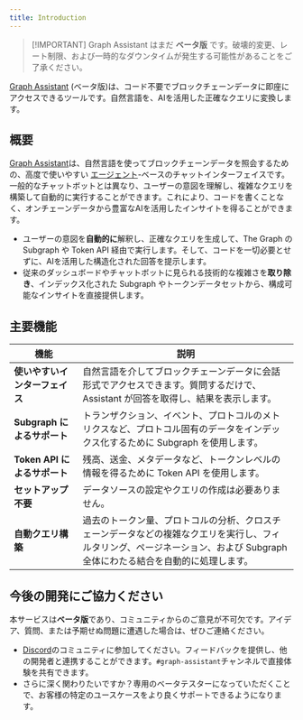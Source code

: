 ```yaml
---
title: Introduction
---
```


> [!IMPORTANT] Graph Assistant はまだ **ベータ版** です。破壊的変更、レート制限、および一時的なダウンタイムが発生する可能性があることをご了承ください。

[Graph Assistant](https://thegraph.com/graph-assistant) (ベータ版)は、コード不要でブロックチェーンデータに即座にアクセスできるツールです。自然言語を、AIを活用した正確なクエリに変換します。

## 概要

[Graph Assistant](https://thegraph.com/graph-assistant)は、自然言語を使ってブロックチェーンデータを照会するための、高度で使いやすい [エージェント](https://www.google.com/search?q=/en/ai-suite/graph-assistant/faq/)-ベースのチャットインターフェイスです。一般的なチャットボットとは異なり、ユーザーの意図を理解し、複雑なクエリを構築して自動的に実行することができます。これにより、コードを書くことなく、オンチェーンデータから豊富なAIを活用したインサイトを得ることができます。

- ユーザーの意図を**自動的に**解釈し、正確なクエリを生成して、The Graph の Subgraph や Token API 経由で実行します。そして、コードを一切必要とせずに、AIを活用した構造化された回答を提示します。
- 従来のダッシュボードやチャットボットに見られる技術的な複雑さを**取り除き**、インデックス化された Subgraph やトークンデータセットから、構成可能なインサイトを直接提供します。

## 主要機能

| 機能 | 説明 |
| --- | --- |
| **使いやすいインターフェイス** | 自然言語を介してブロックチェーンデータに会話形式でアクセスできます。質問するだけで、Assistant が回答を取得し、結果を表示します。 |
| **Subgraph によるサポート** | トランザクション、イベント、プロトコルのメトリクスなど、プロトコル固有のデータをインデックス化するために Subgraph を使用します。 |
| **Token API によるサポート** | 残高、送金、メタデータなど、トークンレベルの情報を得るために Token API を使用します。 |
| **セットアップ不要** | データソースの設定やクエリの作成は必要ありません。 |
| **自動クエリ構築** | 過去のトークン量、プロトコルの分析、クロスチェーンデータなどの複雑なクエリを実行し、フィルタリング、ページネーション、および Subgraph 全体にわたる結合を自動的に処理します。 |

## 今後の開発にご協力ください

本サービスは**ベータ版**であり、コミュニティからのご意見が不可欠です。アイデア、質問、または予期せぬ問題に遭遇した場合は、ぜひご連絡ください。

- [Discord](https://discord.com/invite/graphprotocol)のコミュニティに参加してください。フィードバックを提供し、他の開発者と連携することができます。`#graph-assistant`チャンネルで直接体験を共有できます。
- さらに深く関わりたいですか？専用のベータテスターになっていただくことで、お客様の特定のユースケースをより良くサポートできるようになります。
